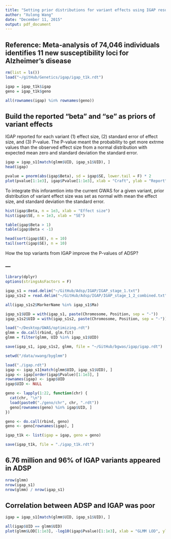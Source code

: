 ```yaml
---
title: "Setting prior distributions for variant effects using IGAP results"
author: "Xulong Wang"
date: "December 11, 2015"
output: pdf_document
---
```


## Reference: Meta-analysis of 74,046 individuals identifies 11 new susceptibility loci for Alzheimer's disease

```r

rm(list = ls())
load("~/gitHub/Genetics/igap/igap_t1k.rdt")

igap = igap_t1k$igap
geno = igap_t1k$geno

all(rownames(igap) %in% rownames(geno))

```

## Build the reported "beta" and "se" as priors of variant effects

IGAP reported for each variant (1) effect size, (2) standard error of effect size, and (3) P-value. 
The P-value meant the probability to get more extrme values than the observed effect size from a normal distribution with expected mean zero and standard deviation the standard error. 

```r

igap = igap_s1[match(glmm$UID, igap_s1$UID), ]
head(igap)

pvalue = pnorm(abs(igap$Beta), sd = igap$SE, lower.tail = F) * 2
plot(pvalue[1:1e3], igap$Pvalue[1:1e3], xlab = "Craft", ylab = "Report")

```

To integrate this inforamtion into the current GWAS for a given variant, prior distribution of variant effect size was set as normal with mean the effect size, and standard deviation the standard error.

```r

hist(igap$Beta, n = 1e3, xlab = "Effect size")
hist(igap$SE, n = 1e3, xlab = "SE")

table(igap$Beta > 1)
table(igap$Beta < -1)

head(sort(igap$SE), n = 10)
tail(sort(igap$SE), n = 10)

```

How the top variants from IGAP improve the P-values of ADSP?


### ---

```r

library(dplyr)
options(stringsAsFactors = F)

igap_s1 = read.delim("~/GitHub/Adsp/IGAP/IGAP_stage_1.txt")
igap_s1s2 = read.delim("~/GitHub/Adsp/IGAP/IGAP_stage_1_2_combined.txt")

all(igap_s1s2$MarkerName %in% igap_s1$Ma)

igap_s1$UID = with(igap_s1, paste(Chromosome, Position, sep = "-"))
igap_s1s2$UID = with(igap_s1s2, paste(Chromosome, Position, sep = "-"))

load("~/Desktop/GWAS/optimizing.rdt")
glmm = do.call(rbind, glm.fit)
glmm = filter(glmm, UID %in% igap_s1$UID)

save(igap_s1, igap_s1s2, glmm, file = "~/GitHub/bgwas/igap/igap.rdt")

setwd("/data/xwang/byglmm")

load("./igap.rdt")
igap <- igap_s1[match(glmm$UID, igap_s1$UID), ]
igap <- igap[order(igap$Pvalue)[1:1e3], ]
rownames(igap) <- igap$UID 
igap$UID <- NULL

geno <- lapply(1:22, function(chr) {
  cat(chr, "\n")
  load(paste0("./geno/chr", chr, ".rdt"))
  geno[rownames(geno) %in% igap$UID, ]
})

geno <- do.call(rbind, geno)
geno <- geno[rownames(igap), ]

igap_t1k <- list(igap = igap, geno = geno)

save(igap_t1k, file = "./igap_t1k.rdt")

```

## 6.76 million and 96% of IGAP variants appeared in ADSP

```r

nrow(glmm)
nrow(igap_s1)
nrow(glmm) / nrow(igap_s1)

```

## Correlation between ADSP and IGAP was poor

```r

igap = igap_s1[match(glmm$UID, igap_s1$UID), ]

all(igap$UID == glmm$UID)
plot(glmm$LOD[1:1e3], -log10(igap$Pvalue)[1:1e3], xlab = "GLMM LOD", ylab = "IGAP Pvalue", main = "First 1000 SNP")

```
